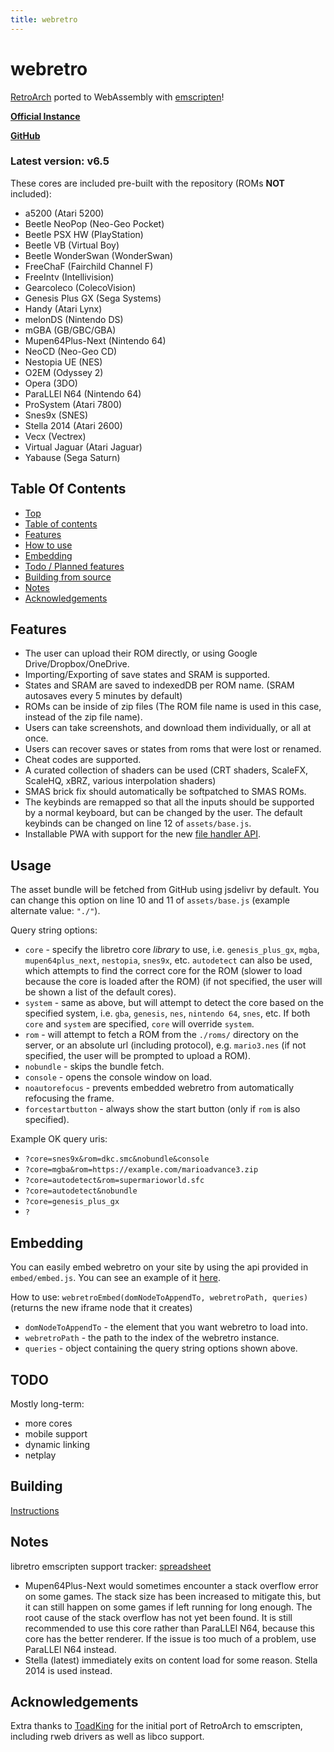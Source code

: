 ```yaml
---
title: webretro
---
```


# webretro
[RetroArch](https://github.com/libretro) ported to WebAssembly with [emscripten](https://emscripten.org/)!

[**Official Instance**](https://binbashbanana.github.io/webretro/)

[**GitHub**](https://github.com/BinBashBanana/webretro)

### Latest version: v6.5

These cores are included pre-built with the repository (ROMs **NOT** included):
* a5200 (Atari 5200)
* Beetle NeoPop (Neo-Geo Pocket)
* Beetle PSX HW (PlayStation)
* Beetle VB (Virtual Boy)
* Beetle WonderSwan (WonderSwan)
* FreeChaF (Fairchild Channel F)
* FreeIntv (Intellivision)
* Gearcoleco (ColecoVision)
* Genesis Plus GX (Sega Systems)
* Handy (Atari Lynx)
* melonDS (Nintendo DS)
* mGBA (GB/GBC/GBA)
* Mupen64Plus-Next (Nintendo 64)
* NeoCD (Neo-Geo CD)
* Nestopia UE (NES)
* O2EM (Odyssey 2)
* Opera (3DO)
* ParaLLEl N64 (Nintendo 64)
* ProSystem (Atari 7800)
* Snes9x (SNES)
* Stella 2014 (Atari 2600)
* Vecx (Vectrex)
* Virtual Jaguar (Atari Jaguar)
* Yabause (Sega Saturn)

## Table Of Contents
* [Top](#webretro)
* [Table of contents](#table-of-contents)
* [Features](#features)
* [How to use](#how-to-use)
* [Embedding](#embedding)
* [Todo / Planned features](#todo-planned-features)
* [Building from source](#building-from-source)
* [Notes](#notes)
* [Acknowledgements](#acknowledgements)

## Features

* The user can upload their ROM directly, or using Google Drive/Dropbox/OneDrive.
* Importing/Exporting of save states and SRAM is supported.
* States and SRAM are saved to indexedDB per ROM name. (SRAM autosaves every 5 minutes by default)
* ROMs can be inside of zip files (The ROM file name is used in this case, instead of the zip file name).
* Users can take screenshots, and download them individually, or all at once.
* Users can recover saves or states from roms that were lost or renamed.
* Cheat codes are supported.
* A curated collection of shaders can be used (CRT shaders, ScaleFX, ScaleHQ, xBRZ, various interpolation shaders)
* SMAS brick fix should automatically be softpatched to SMAS ROMs.
* The keybinds are remapped so that all the inputs should be supported by a normal keyboard, but can be changed by the user. The default keybinds can be changed on line 12 of `assets/base.js`.
* Installable PWA with support for the new [file handler API](https://developer.chrome.com/blog/new-in-chrome-102/#file-handlers).

## Usage

The asset bundle will be fetched from GitHub using jsdelivr by default. You can change this option on line 10 and 11 of `assets/base.js` (example alternate value: `"./"`).

Query string options:
* `core` - specify the libretro core *library* to use, i.e. `genesis_plus_gx`, `mgba`, `mupen64plus_next`, `nestopia`, `snes9x`, etc. `autodetect` can also be used, which attempts to find the correct core for the ROM (slower to load because the core is loaded after the ROM) (if not specified, the user will be shown a list of the default cores).
* `system` - same as above, but will attempt to detect the core based on the specified system, i.e. `gba`, `genesis`, `nes`, `nintendo 64`, `snes`, etc. If both `core` and `system` are specified, `core` will override `system`.
* `rom` - will attempt to fetch a ROM from the `./roms/` directory on the server, or an absolute url (including protocol), e.g. `mario3.nes` (if not specified, the user will be prompted to upload a ROM).
* `nobundle` - skips the bundle fetch.
* `console` - opens the console window on load.
* `noautorefocus` - prevents embedded webretro from automatically refocusing the frame.
* `forcestartbutton` - always show the start button (only if `rom` is also specified).

Example OK query uris:
* `?core=snes9x&rom=dkc.smc&nobundle&console`
* `?core=mgba&rom=https://example.com/marioadvance3.zip`
* `?core=autodetect&rom=supermarioworld.sfc`
* `?core=autodetect&nobundle`
* `?core=genesis_plus_gx`
* `?`

## Embedding

You can easily embed webretro on your site by using the api provided in `embed/embed.js`. You can see an example of it [here](https://binbashbanana.github.io/webretro/embed/embed-example.html).

How to use: `webretroEmbed(domNodeToAppendTo, webretroPath, queries)` (returns the new iframe node that it creates)
* `domNodeToAppendTo` - the element that you want webretro to load into.
* `webretroPath` - the path to the index of the webretro instance.
* `queries` - object containing the query string options shown above.

## TODO

Mostly long-term:

* more cores
* mobile support
* dynamic linking
* netplay

## Building

[Instructions](https://github.com/BinBashBanana/webretro/blob/master/source#readme)

## Notes

libretro emscripten support tracker: [spreadsheet](https://docs.google.com/spreadsheets/d/13Lse1ipcUIBb8drVyIl6NKNliW5fFXyfkpJnxb2h1SE)

* Mupen64Plus-Next would sometimes encounter a stack overflow error on some games. The stack size has been increased to mitigate this, but it can still happen on some games if left running for long enough. The root cause of the stack overflow has not yet been found. It is still recommended to use this core rather than ParaLLEl N64, because this core has the better renderer. If the issue is too much of a problem, use ParaLLEl N64 instead.
* Stella (latest) immediately exits on content load for some reason. Stella 2014 is used instead.

## Acknowledgements

Extra thanks to [ToadKing](https://github.com/ToadKing) for the initial port of RetroArch to emscripten, including rweb drivers as well as libco support.
